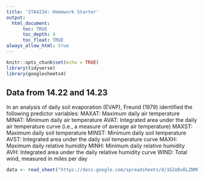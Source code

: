 ```yaml
---
title: 'STA4234: Homework Starter'
output: 
  html_document:
      toc: TRUE
      toc_depth: 4
      toc_float: TRUE
always_allow_html: true
---
```


```r
knitr::opts_chunk$set(echo = TRUE)
library(tidyverse)
library(googlesheets4)
```

## Data from 14.22 and 14.23

In an analysis of daily soil evaporation (EVAP), Freund (1979) identified the following predictor variables:
    MAXAT: Maximum daily air temperature 
    MINAT: Minimum daily air temperature
    AVAT: Integrated area under the daily air temperature curve (i.e., a measure of average air temperature)
    MAXST: Maximum daily soil temperature 
    MINST: Minimum daily soil temperature
    AVST: Integrated area under the daily soil temperature curve 
    MAXH: Maximum daily relative humidity
    MINH: Minimum daily relative humidity 
    AVH: Integrated area under the daily relative humidity curve
    WIND: Total wind, measured in miles per day

```r
data <- read_sheet("https://docs.google.com/spreadsheets/d/1GZeDx6LZNML2MURS6Nl2ap3V9WQQRCFX-GPkZwHzEqo/edit?usp=sharing")
```




